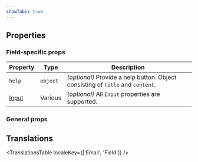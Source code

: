```yaml
---
showTabs: true
---
```



## Properties

### Field-specific props

| Property                                    | Type     | Description                                                                     |
| ------------------------------------------- | -------- | ------------------------------------------------------------------------------- |
| `help`                                      | `object` | _(optional)_ Provide a help button. Object consisting of `title` and `content`. |
| [Input](/uilib/components/input/properties) | Various  | _(optional)_ All `Input` properties are supported.                              |

### General props

<PropertiesTable props={fieldProperties} />

## Translations

<TranslationsTable localeKey={['Email', 'Field']} />

